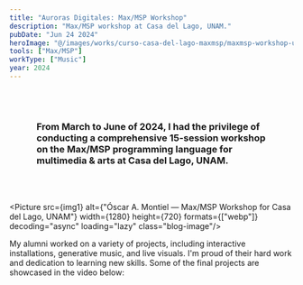 ```yaml
---
title: "Auroras Digitales: Max/MSP Workshop"
description: "Max/MSP workshop at Casa del Lago, UNAM."
pubDate: "Jun 24 2024"
heroImage: "@/images/works/curso-casa-del-lago-maxmsp/maxmsp-workshop-unam.jpg"
tools: ["Max/MSP"]
workType: ["Music"]
year: 2024
---
```




<h3 style="padding: 3rem;font-weight:bold;">From March to June of 2024, I had the privilege of conducting a comprehensive 15-session workshop on the Max/MSP programming language for multimedia & arts at Casa del Lago, UNAM.</h3>

<Picture src={img1} 
  alt={"Óscar A. Montiel — Max/MSP Workshop for Casa del Lago, UNAM"}
  width={1280}
  height={720}
  formats={["webp"]}
  decoding="async"
  loading="lazy"
  class="blog-image"/>

My alumni worked on a variety of projects, including interactive installations, generative music, and live visuals. I'm proud of their hard work and dedication to learning new skills. Some of the final projects are showcased in the video below:

<YouTube id="https://www.youtube.com/watch?v=2bHCVbXFqwE" />

